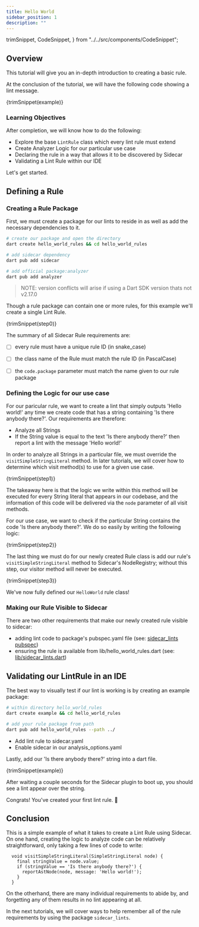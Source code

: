 ```yaml
---
title: Hello World
sidebar_position: 1
description: ""
---
```


  trimSnippet,
  CodeSnippet,
} from "../../src/components/CodeSnippet";

## Overview

This tutorial will give you an in-depth introduction to creating a basic rule. 

At the conclusion of the tutorial, we will have the following code showing a lint message.

<CodeBlock title="example/main.dart" language="dart">{trimSnippet(example)}</CodeBlock>

### Learning Objectives

After completion, we will know how to do the following:

- Explore the base ```LintRule``` class which every lint rule must extend
- Create Analyzer Logic for our particular use case
- Declaring the rule in a way that allows it to be discovered by Sidecar
- Validating a Lint Rule within our IDE

Let's get started.

## Defining a Rule

### Creating a Rule Package

First, we must create a package for our lints to reside in as well as add the necessary dependencies to it.

```bash
# create our package and open the directory
dart create hello_world_rules && cd hello_world_rules

# add sidecar dependency
dart pub add sidecar

# add official package:analyzer
dart pub add analyzer
```

> NOTE: version conflicts will arise if using a Dart SDK version thats not v2.17.0

Though a rule package can contain one or more rules, for this example we'll create a single Lint Rule.

<CodeBlock  language="dart">{trimSnippet(step0)}</CodeBlock>

The summary of all Sidecar Rule requirements are:

- [ ] every rule must have a unique rule ID (in snake_case)
- [ ] the class name of the Rule must match the rule ID (in PascalCase)
- [ ] the `code.package` parameter must match the name given to our rule package


### Defining the Logic for our use case

For our paricular rule, we want to create a lint that simply outputs 'Hello world!'
any time we create code that has a string containing 'Is there anybody there?'.
Our requirements are therefore:

- Analyze all Strings
- If the String value is equal to the text 'Is there anybody there?' then report a lint with the message 'Hello world!'

In order to analyze all Strings in a particular file, we must override the `visitSimpleStringLiteral` method.
 In later tutorials, we will cover how to determine which visit method(s) to use for a given use case.


<CodeBlock title="lib/hello_world.dart" language="dart">{trimSnippet(step1)}</CodeBlock>

The takeaway here is that the logic we write within this method will be executed for every String literal that appears in our codebase, 
and the information of this code will be delivered via the `node` parameter of all visit methods. 

For our use case, we want to check if the particular String contains the code 'Is there anybody there?'. We do so easily by writing the following logic:

<CodeBlock language="dart">{trimSnippet(step2)}</CodeBlock>

The last thing we must do for our newly created Rule class is add our rule's `visitSimpleStringLiteral` method to Sidecar's NodeRegistry; 
without this step, our visitor method will never be executed.


<CodeBlock language="dart">{trimSnippet(step3)}</CodeBlock>

We've now fully defined our `HelloWorld` rule class!

### Making our Rule Visible to Sidecar

There are two other requirements that make our newly created rule visible to sidecar:

- adding lint code to package's pubspec.yaml file (see: [sidecar_lints pubspec](https://github.com/pattobrien/sidecar/blob/master/packages/sidecar_lints/pubspec.yaml#L28))
- ensuring the rule is available from lib/hello_world_rules.dart (see: [lib/sidecar_lints.dart](https://github.com/pattobrien/sidecar/blob/master/packages/sidecar_lints/lib/sidecar_lints.dart))

## Validating our LintRule in an IDE

The best way to visually test if our lint is working is by creating an example package:

```bash
# within directory hello_world_rules
dart create example && cd hello_world_rules

# add your rule package from path
dart pub add hello_world_rules --path ../
```


- Add lint rule to sidecar.yaml
- Enable sidecar in our analysis_options.yaml

Lastly, add our 'Is there anybody there?' string into a dart file.

<CodeBlock title="example/main.dart" language="dart">{trimSnippet(example)}</CodeBlock>

After waiting a couple seconds for the Sidecar plugin to boot up, you should see a lint appear over the string.

Congrats! You've created your first lint rule. 🎉

## Conclusion

This is a simple example of what it takes to create a Lint Rule using Sidecar. 
On one hand, creating the logic to analyze code can be relatively straightforward,
only taking a few lines of code to write:

```
  void visitSimpleStringLiteral(SimpleStringLiteral node) {
    final stringValue = node.value;
    if (stringValue == 'Is there anybody there?') {
      reportAstNode(node, message: 'Hello world!');
    }
  }
```
On the otherhand, there are many individual requirements to abide by, and forgetting any
of them results in no lint appearing at all.
<!--
- Rule Checklist (core concepts?)
-->
In the next tutorials, we will cover ways to help remember all of the rule requirements by using the package `sidecar_lints`.

<!--

- Link to next tutorial
- Link to hello_world rule in github

## Save for next tutorials:

- When creating a rule that is meant to inspect some code, it's important for us to think about AstNode and Tokens. 
- Rules are run for each CompilationUnit (Core Concept)
- How can we determine which visitor method to use?
-->
